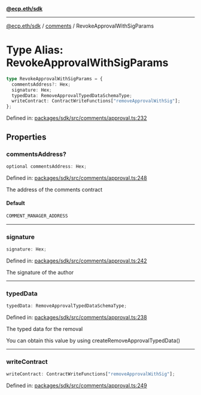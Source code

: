 [**@ecp.eth/sdk**](../../index.mdx)

***

[@ecp.eth/sdk](/sdk-reference/index.mdx) / [comments](/sdk-reference/comments/index.mdx) / RevokeApprovalWithSigParams

# Type Alias: RevokeApprovalWithSigParams

```ts
type RevokeApprovalWithSigParams = {
  commentsAddress?: Hex;
  signature: Hex;
  typedData: RemoveApprovalTypedDataSchemaType;
  writeContract: ContractWriteFunctions["removeApprovalWithSig"];
};
```

Defined in: [packages/sdk/src/comments/approval.ts:232](https://github.com/ecp-eth/comments-monorepo/blob/main/packages/sdk/src/comments/approval.ts#L232)

## Properties

### commentsAddress?

```ts
optional commentsAddress: Hex;
```

Defined in: [packages/sdk/src/comments/approval.ts:248](https://github.com/ecp-eth/comments-monorepo/blob/main/packages/sdk/src/comments/approval.ts#L248)

The address of the comments contract

#### Default

```ts
COMMENT_MANAGER_ADDRESS
```

***

### signature

```ts
signature: Hex;
```

Defined in: [packages/sdk/src/comments/approval.ts:242](https://github.com/ecp-eth/comments-monorepo/blob/main/packages/sdk/src/comments/approval.ts#L242)

The signature of the author

***

### typedData

```ts
typedData: RemoveApprovalTypedDataSchemaType;
```

Defined in: [packages/sdk/src/comments/approval.ts:238](https://github.com/ecp-eth/comments-monorepo/blob/main/packages/sdk/src/comments/approval.ts#L238)

The typed data for the removal

You can obtain this value by using createRemoveApprovalTypedData()

***

### writeContract

```ts
writeContract: ContractWriteFunctions["removeApprovalWithSig"];
```

Defined in: [packages/sdk/src/comments/approval.ts:249](https://github.com/ecp-eth/comments-monorepo/blob/main/packages/sdk/src/comments/approval.ts#L249)
